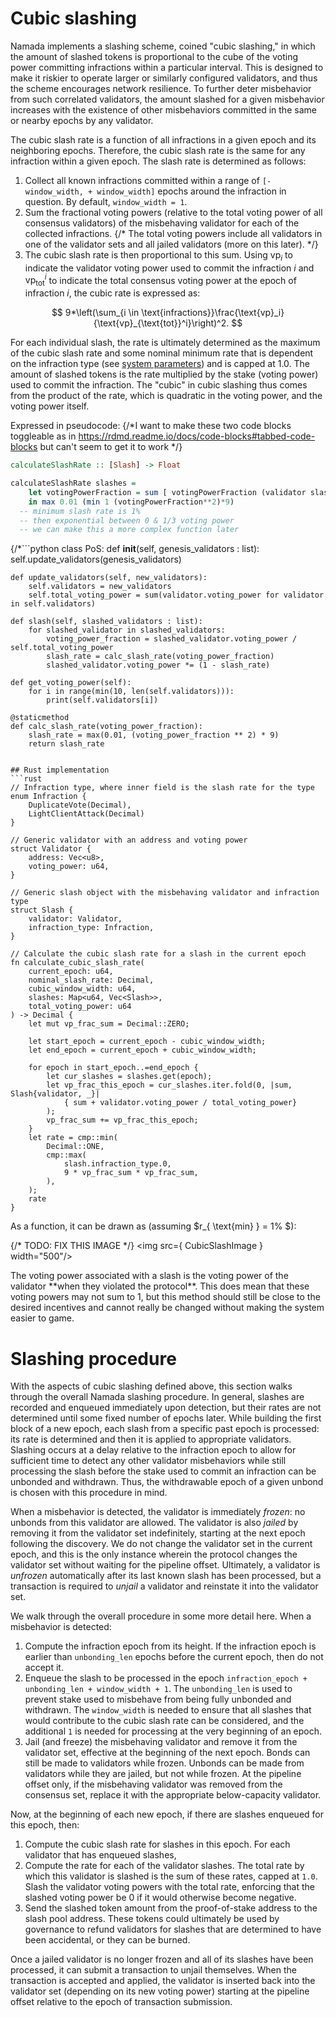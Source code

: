 
# Cubic slashing

Namada implements a slashing scheme, coined "cubic slashing," in which the amount of slashed tokens is proportional to the cube of the voting power committing infractions within a particular interval. This is designed to make it riskier to operate larger or similarly configured validators, and thus the scheme encourages network resilience. To further deter misbehavior from such correlated validators, the amount slashed for a given misbehavior increases with the existence of other misbehaviors committed in the same or nearby epochs by any validator.

The cubic slash rate is a function of all infractions in a given epoch and its neighboring epochs. Therefore, the cubic slash rate is the same for any infraction within a given epoch. The slash rate is determined as follows:
1. Collect all known infractions committed within a range of `[- window_width, + window_width]` epochs around the infraction in question. By default, `window_width = 1`.
2. Sum the fractional voting powers (relative to the total voting power of all consensus validators) of the misbehaving validator for each of the collected infractions. {/* The total voting powers include all validators in one of the validator sets and all jailed validators (more on this later). */}
3. The cubic slash rate is then proportional to this sum. Using $\text{vp}_i$ to indicate the validator voting power used to commit the infraction $i$ and $\text{vp}_{\text{tot}}^i$ to indicate the total consensus voting power at the epoch of infraction $i$, the cubic rate is expressed as:

$$  9*\left(\sum_{i \in \text{infractions}}\frac{\text{vp}_i}{\text{vp}_{\text{tot}}^i}\right)^2. $$

For each individual slash, the rate is ultimately determined as the maximum of the cubic slash rate and some nominal minimum rate that is dependent on the infraction type (see [system parameters](./objects-and-txs.md#system-parameters)) and is capped at 1.0. The amount of slashed tokens is the rate multiplied by the stake (voting power) used to commit the infraction. The "cubic" in cubic slashing thus comes from the product of the rate, which is quadratic in the voting power, and the voting power itself.

Expressed in pseudocode:
{/*I want to make these two code blocks toggleable as in  https://rdmd.readme.io/docs/code-blocks#tabbed-code-blocks but can't seem to get it to work */}
```haskell =
calculateSlashRate :: [Slash] -> Float

calculateSlashRate slashes = 
    let votingPowerFraction = sum [ votingPowerFraction (validator slash) | slash <- slashes]
	in max 0.01 (min 1 (votingPowerFraction**2)*9)
  -- minimum slash rate is 1%
  -- then exponential between 0 & 1/3 voting power
  -- we can make this a more complex function later
```

{/*```python
class PoS:
    def __init__(self, genesis_validators : list):
        self.update_validators(genesis_validators)
    
    def update_validators(self, new_validators):
        self.validators = new_validators
        self.total_voting_power = sum(validator.voting_power for validator in self.validators)
    
    def slash(self, slashed_validators : list):
        for slashed_validator in slashed_validators: 
            voting_power_fraction = slashed_validator.voting_power / self.total_voting_power
            slash_rate = calc_slash_rate(voting_power_fraction)
            slashed_validator.voting_power *= (1 - slash_rate)

    def get_voting_power(self):
        for i in range(min(10, len(self.validators))):
            print(self.validators[i])
    
    @staticmethod
    def calc_slash_rate(voting_power_fraction):
        slash_rate = max(0.01, (voting_power_fraction ** 2) * 9)
        return slash_rate
``` */}

## Rust implementation
```rust
// Infraction type, where inner field is the slash rate for the type
enum Infraction {
    DuplicateVote(Decimal),
    LightClientAttack(Decimal)
}

// Generic validator with an address and voting power
struct Validator {
    address: Vec<u8>,
    voting_power: u64,
}

// Generic slash object with the misbehaving validator and infraction type
struct Slash {
    validator: Validator,
    infraction_type: Infraction,
}

// Calculate the cubic slash rate for a slash in the current epoch
fn calculate_cubic_slash_rate(
    current_epoch: u64,
    nominal_slash_rate: Decimal,
    cubic_window_width: u64,
    slashes: Map<u64, Vec<Slash>>,
    total_voting_power: u64
) -> Decimal {
    let mut vp_frac_sum = Decimal::ZERO;

    let start_epoch = current_epoch - cubic_window_width;
    let end_epoch = current_epoch + cubic_window_width;

    for epoch in start_epoch..=end_epoch {
        let cur_slashes = slashes.get(epoch);
        let vp_frac_this_epoch = cur_slashes.iter.fold(0, |sum, Slash{validator, _}|
            { sum + validator.voting_power / total_voting_power}
        );
        vp_frac_sum += vp_frac_this_epoch;
    }
    let rate = cmp::min(
        Decimal::ONE,
        cmp::max(
            slash.infraction_type.0,
            9 * vp_frac_sum * vp_frac_sum,
        ),
    );
    rate
}
```

As a function, it can be drawn as (assuming $r_{ \text{min} } = 1\% $):

{/* TODO: FIX THIS IMAGE */}
<img src={ CubicSlashImage } width="500"/>

<Callout type="info">
The voting power associated with a slash is the voting power of the validator **when they violated the protocol**. 
This does mean that these voting powers may not sum to 1, but this method should still be close to the desired incentives 
and cannot really be changed without making the system easier to game.
</Callout>

# Slashing procedure

With the aspects of cubic slashing defined above, this section walks through the overall Namada slashing procedure. In general, slashes are recorded and enqueued immediately upon detection, but their rates are not determined until some fixed number of epochs later. While building the first block of a new epoch, each slash from a specific past epoch is processed: its rate is determined and then it is applied to appropriate validators. Slashing occurs at a delay relative to the infraction epoch to allow for sufficient time to detect any other validator misbehaviors while still processing the slash before the stake used to commit an infraction can be unbonded and withdrawn. Thus, the withdrawable epoch of a given unbond is chosen with this procedure in mind.

When a misbehavior is detected, the validator is immediately *frozen*: no unbonds from this validator are allowed. The validator is also *jailed* by removing it from the validator set indefinitely, starting at the next epoch following the discovery. We do not change the validator set in the current epoch, and this is the only instance wherein the protocol changes the validator set without waiting for the pipeline offset. Ultimately, a validator is *unfrozen* automatically after its last known slash has been processed, but a transaction is required to *unjail* a validator and reinstate it into the validator set. 

We walk through the overall procedure in some more detail here. When a misbehavior is detected:
1. Compute the infraction epoch from its height. If the infraction epoch is earlier than `unbonding_len` epochs before the current epoch, then do not accept it.
2. Enqueue the slash to be processed in the epoch `infraction_epoch + unbonding_len + window_width + 1`. The `unbonding_len` is used to prevent stake used to misbehave from being fully unbonded and withdrawn. The `window_width` is needed to ensure that all slashes that would contribute to the cubic slash rate can be considered, and the additional `1` is needed for processing at the very beginning of an epoch.
3. Jail (and freeze) the misbehaving validator and remove it from the validator set, effective at the beginning of the next epoch. Bonds can still be made to validators while frozen. Unbonds can be made from validators while they are jailed, but not while frozen. At the pipeline offset only, if the misbehaving validator was removed from the consensus set, replace it with the appropriate below-capacity validator.

Now, at the beginning of each new epoch, if there are slashes enqueued for this epoch, then:
1. Compute the cubic slash rate for slashes in this epoch.
For each validator that has enqueued slashes,
2. Compute the rate for each of the validator slashes. The total rate by which this validator is slashed is the sum of these rates, capped at `1.0`. Slash the validator voting powers with the total rate, enforcing that the slashed voting power be 0 if it would otherwise become negative.
3. Send the slashed token amount from the proof-of-stake address to the slash pool address. These tokens could ultimately be used by governance to refund validators for slashes that are determined to have been accidental, or they can be burned.

Once a jailed validator is no longer frozen and all of its slashes have been processed, it can submit a transaction to unjail themselves. When the transaction is accepted and applied, the validator is inserted back into the validator set (depending on its new voting power) starting at the pipeline offset relative to the epoch of transaction submission.

